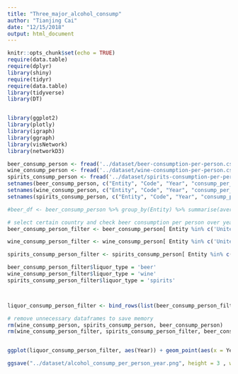 ```yaml
---
title: "Three_major_alcohol_consump"
author: "Tianjing Cai"
date: "12/15/2018"
output: html_document
---
```


```r
knitr::opts_chunk$set(echo = TRUE)
require(data.table)
require(dplyr)
library(shiny)
require(tidyr)
require(data.table)
library(tidyverse)
library(DT)


library(ggplot2)
library(plotly)
library(igraph)
library(ggraph)
library(visNetwork)
library(networkD3)
```

```r
beer_consump_person <- fread('../dataset/beer-consumption-per-person.csv')
wine_consump_person <- fread('../dataset/wine-consumption-per-person.csv')
spirits_consump_person <- fread('../dataset/spirits-consumption-per-person.csv')
setnames(beer_consump_person, c("Entity", "Code", "Year", "consump_per_person"))
setnames(wine_consump_person, c("Entity", "Code", "Year", "consump_per_person"))
setnames(spirits_consump_person, c("Entity", "Code", "Year", "consump_per_person"))

#beer_df <- beer_consump_person %>% group_by(Entity) %>% summarise(average_consump = #mean(beer_consump_per_person)) %>% arrange( desc(average_consump))

# select certain country and check beer consumption per person over years
beer_consump_person_filter <- beer_consump_person[ Entity %in% c('United States', 'Germany', 'Japan', 'China')]

wine_consump_person_filter <- wine_consump_person[ Entity %in% c('United States', 'Germany', 'Japan', 'China')]

spirits_consump_person_filter <- spirits_consump_person[ Entity %in% c('United States', 'Germany', 'Japan', 'China')]

beer_consump_person_filter$liquor_type = 'beer'
wine_consump_person_filter$liquor_type = 'wine'
spirits_consump_person_filter$liquor_type = 'spirits'



liquor_consump_person_filter <- bind_rows(list(beer_consump_person_filter, wine_consump_person_filter, spirits_consump_person_filter))

# remove unnecessary dataframes to save memory
rm(wine_consump_person, spirits_consump_person, beer_consump_person)
rm(wine_consump_person_filter, spirits_consump_person_filter, beer_consump_person_filter)


ggplot(liquor_consump_person_filter, aes(Year)) + geom_point(aes(x = Year, y = consump_per_person), shape = 20) + geom_line(aes(y = consump_per_person, colour = Entity, group = Entity)) + labs(x = "Year", y = "Consumption per person") + facet_wrap(~liquor_type, nrow = 2)+ ggtitle('Alcohol consumption per person over years')

ggsave("../dataset/alcohol_consump_per_person_year.png", height = 3 , width = 5) 
```